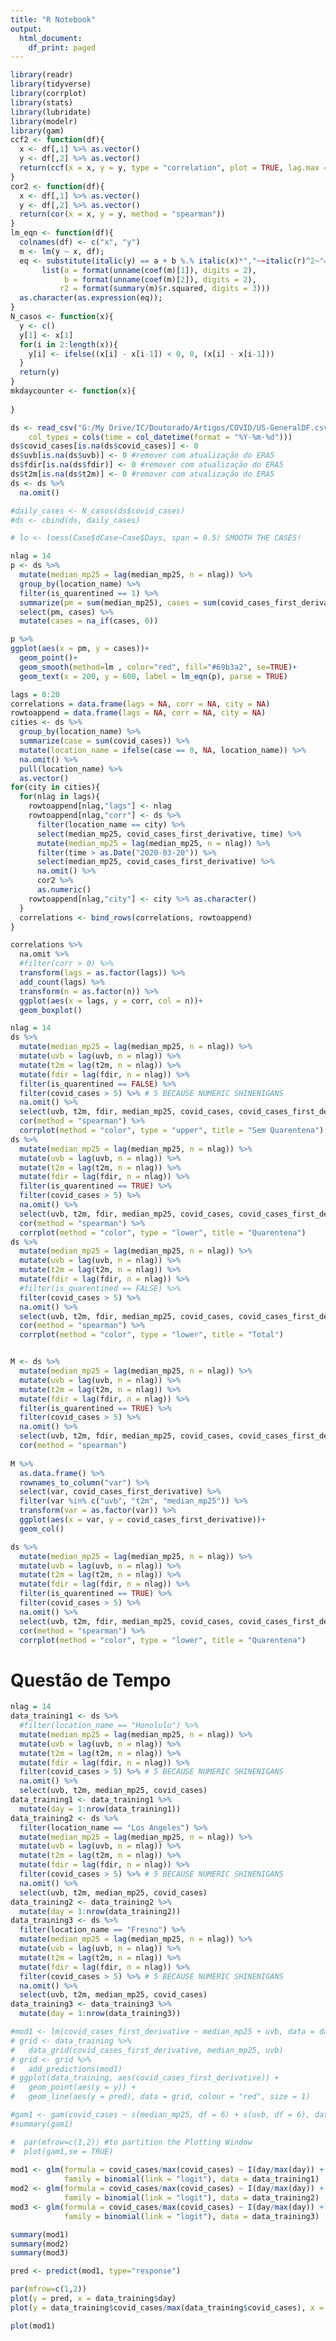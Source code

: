 ---
title: "R Notebook"
output:
  html_document:
    df_print: paged
---

```{r, warning=FALSE}
library(readr)
library(tidyverse)
library(corrplot)
library(stats)
library(lubridate)
library(modelr)
library(gam)
ccf2 <- function(df){
  x <- df[,1] %>% as.vector()
  y <- df[,2] %>% as.vector()
  return(ccf(x = x, y = y, type = "correlation", plot = TRUE, lag.max = 50))
}
cor2 <- function(df){
  x <- df[,1] %>% as.vector()
  y <- df[,2] %>% as.vector()
  return(cor(x = x, y = y, method = "spearman"))
}
lm_eqn <- function(df){
  colnames(df) <- c("x", "y")
  m <- lm(y ~ x, df);
  eq <- substitute(italic(y) == a + b %.% italic(x)*","~~italic(r)^2~"="~r2, 
       list(a = format(unname(coef(m)[1]), digits = 2),
            b = format(unname(coef(m)[2]), digits = 2),
           r2 = format(summary(m)$r.squared, digits = 3)))
  as.character(as.expression(eq));
}
N_casos <- function(x){
  y <- c()
  y[1] <- x[1]
  for(i in 2:length(x)){
    y[i] <- ifelse((x[i] - x[i-1]) < 0, 0, (x[i] - x[i-1]))
  }
  return(y)
}
mkdaycounter <- function(x){
  
}
```

```{r}
ds <- read_csv("G:/My Drive/IC/Doutorado/Artigos/COVID/US-GeneralDF.csv", 
    col_types = cols(time = col_datetime(format = "%Y-%m-%d")))
ds$covid_cases[is.na(ds$covid_cases)] <- 0
ds$uvb[is.na(ds$uvb)] <- 0 #remover com atualização do ERA5
ds$fdir[is.na(ds$fdir)] <- 0 #remover com atualização do ERA5
ds$t2m[is.na(ds$t2m)] <- 0 #remover com atualização do ERA5
ds <- ds %>%
  na.omit()

#daily_cases <- N_casos(ds$covid_cases)
#ds <- cbind(ds, daily_cases)

# lo <- loess(Case$dCase~Case$Days, span = 0.5) SMOOTH THE CASES!
```

```{r}
nlag = 14
p <- ds %>%
  mutate(median_mp25 = lag(median_mp25, n = nlag)) %>%
  group_by(location_name) %>%
  filter(is_quarentined == 1) %>%
  summarize(pm = sum(median_mp25), cases = sum(covid_cases_first_derivative)) %>%
  select(pm, cases) %>%
  mutate(cases = na_if(cases, 0))

p %>%
ggplot(aes(x = pm, y = cases))+
  geom_point()+
  geom_smooth(method=lm , color="red", fill="#69b3a2", se=TRUE)+
  geom_text(x = 200, y = 600, label = lm_eqn(p), parse = TRUE)
```

```{r}
lags = 0:20
correlations = data.frame(lags = NA, corr = NA, city = NA)
rowtoappend = data.frame(lags = NA, corr = NA, city = NA)
cities <- ds %>%
  group_by(location_name) %>%
  summarize(case = sum(covid_cases)) %>%
  mutate(location_name = ifelse(case == 0, NA, location_name)) %>%
  na.omit() %>%
  pull(location_name) %>%
  as.vector()
for(city in cities){
  for(nlag in lags){
    rowtoappend[nlag,"lags"] <- nlag
    rowtoappend[nlag,"corr"] <- ds %>%
      filter(location_name == city) %>%
      select(median_mp25, covid_cases_first_derivative, time) %>%
      mutate(median_mp25 = lag(median_mp25, n = nlag)) %>%
      filter(time > as.Date("2020-03-20")) %>%
      select(median_mp25, covid_cases_first_derivative) %>%
      na.omit() %>%
      cor2 %>%
      as.numeric()
    rowtoappend[nlag,"city"] <- city %>% as.character()
  }
  correlations <- bind_rows(correlations, rowtoappend)
}

correlations %>% 
  na.omit %>%
  #filter(corr > 0) %>%
  transform(lags = as.factor(lags)) %>%
  add_count(lags) %>%
  transform(n = as.factor(n)) %>%
  ggplot(aes(x = lags, y = corr, col = n))+
  geom_boxplot()
```


```{r}
nlag = 14
ds %>%
  mutate(median_mp25 = lag(median_mp25, n = nlag)) %>%
  mutate(uvb = lag(uvb, n = nlag)) %>%
  mutate(t2m = lag(t2m, n = nlag)) %>%
  mutate(fdir = lag(fdir, n = nlag)) %>%
  filter(is_quarentined == FALSE) %>%
  filter(covid_cases > 5) %>% # 5 BECAUSE NUMERIC SHINENIGANS
  na.omit() %>%
  select(uvb, t2m, fdir, median_mp25, covid_cases, covid_cases_first_derivative) %>%
  cor(method = "spearman") %>%
  corrplot(method = "color", type = "upper", title = "Sem Quarentena")
ds %>%
  mutate(median_mp25 = lag(median_mp25, n = nlag)) %>%
  mutate(uvb = lag(uvb, n = nlag)) %>%
  mutate(t2m = lag(t2m, n = nlag)) %>%
  mutate(fdir = lag(fdir, n = nlag)) %>%
  filter(is_quarentined == TRUE) %>%
  filter(covid_cases > 5) %>%
  na.omit() %>%
  select(uvb, t2m, fdir, median_mp25, covid_cases, covid_cases_first_derivative) %>%
  cor(method = "spearman") %>%
  corrplot(method = "color", type = "lower", title = "Quarentena")
ds %>%
  mutate(median_mp25 = lag(median_mp25, n = nlag)) %>%
  mutate(uvb = lag(uvb, n = nlag)) %>%
  mutate(t2m = lag(t2m, n = nlag)) %>%
  mutate(fdir = lag(fdir, n = nlag)) %>%
  #filter(is_quarentined == FALSE) %>%
  filter(covid_cases > 5) %>%
  na.omit() %>%
  select(uvb, t2m, fdir, median_mp25, covid_cases, covid_cases_first_derivative) %>%
  cor(method = "spearman") %>%
  corrplot(method = "color", type = "lower", title = "Total")


M <- ds %>%
  mutate(median_mp25 = lag(median_mp25, n = nlag)) %>%
  mutate(uvb = lag(uvb, n = nlag)) %>%
  mutate(t2m = lag(t2m, n = nlag)) %>%
  mutate(fdir = lag(fdir, n = nlag)) %>%
  filter(is_quarentined == TRUE) %>%
  filter(covid_cases > 5) %>%
  na.omit() %>%
  select(uvb, t2m, fdir, median_mp25, covid_cases, covid_cases_first_derivative) %>%
  cor(method = "spearman")
  
M %>% 
  as.data.frame() %>%
  rownames_to_column("var") %>%
  select(var, covid_cases_first_derivative) %>%
  filter(var %in% c("uvb", "t2m", "median_mp25")) %>%
  transform(var = as.factor(var)) %>%
  ggplot(aes(x = var, y = covid_cases_first_derivative))+
  geom_col()

ds %>%
  mutate(median_mp25 = lag(median_mp25, n = nlag)) %>%
  mutate(uvb = lag(uvb, n = nlag)) %>%
  mutate(t2m = lag(t2m, n = nlag)) %>%
  mutate(fdir = lag(fdir, n = nlag)) %>%
  filter(is_quarentined == TRUE) %>%
  filter(covid_cases > 5) %>%
  na.omit() %>%
  select(uvb, t2m, fdir, median_mp25, covid_cases, covid_cases_first_derivative, covid_cases_second_derivative) %>%
  cor(method = "spearman") %>%
  corrplot(method = "color", type = "lower", title = "Quarentena")
```
# Questão de Tempo
```{r}
nlag = 14
data_training1 <- ds %>%
  #filter(location_name == "Honolulu") %>%
  mutate(median_mp25 = lag(median_mp25, n = nlag)) %>%
  mutate(uvb = lag(uvb, n = nlag)) %>%
  mutate(t2m = lag(t2m, n = nlag)) %>%
  mutate(fdir = lag(fdir, n = nlag)) %>%
  filter(covid_cases > 5) %>% # 5 BECAUSE NUMERIC SHINENIGANS
  na.omit() %>%
  select(uvb, t2m, median_mp25, covid_cases)
data_training1 <- data_training1 %>%
  mutate(day = 1:nrow(data_training1))
data_training2 <- ds %>%
  filter(location_name == "Los Angeles") %>%
  mutate(median_mp25 = lag(median_mp25, n = nlag)) %>%
  mutate(uvb = lag(uvb, n = nlag)) %>%
  mutate(t2m = lag(t2m, n = nlag)) %>%
  mutate(fdir = lag(fdir, n = nlag)) %>%
  filter(covid_cases > 5) %>% # 5 BECAUSE NUMERIC SHINENIGANS
  na.omit() %>%
  select(uvb, t2m, median_mp25, covid_cases)
data_training2 <- data_training2 %>%
  mutate(day = 1:nrow(data_training2))
data_training3 <- ds %>%
  filter(location_name == "Fresno") %>%
  mutate(median_mp25 = lag(median_mp25, n = nlag)) %>%
  mutate(uvb = lag(uvb, n = nlag)) %>%
  mutate(t2m = lag(t2m, n = nlag)) %>%
  mutate(fdir = lag(fdir, n = nlag)) %>%
  filter(covid_cases > 5) %>% # 5 BECAUSE NUMERIC SHINENIGANS
  na.omit() %>%
  select(uvb, t2m, median_mp25, covid_cases)
data_training3 <- data_training3 %>%
  mutate(day = 1:nrow(data_training3))

#mod1 <- lm(covid_cases_first_derivative ~ median_mp25 + uvb, data = data_training)
# grid <- data_training %>% 
#   data_grid(covid_cases_first_derivative, median_mp25, uvb) 
# grid <- grid %>% 
#   add_predictions(mod1) 
# ggplot(data_training, aes(covid_cases_first_derivative)) +
#   geom_point(aes(y = y)) +
#   geom_line(aes(y = pred), data = grid, colour = "red", size = 1)

#gam1 <- gam(covid_cases ~ s(median_mp25, df = 6) + s(uvb, df = 6), data = data_training)
#summary(gam1)

#  par(mfrow=c(1,2)) #to partition the Plotting Window
#  plot(gam1,se = TRUE)
  
mod1 <- glm(formula = covid_cases/max(covid_cases) ~ I(day/max(day)) + I(median_mp25/max(median_mp25)),
            family = binomial(link = "logit"), data = data_training1)
mod2 <- glm(formula = covid_cases/max(covid_cases) ~ I(day/max(day)) + I(median_mp25/max(median_mp25)),
            family = binomial(link = "logit"), data = data_training2)
mod3 <- glm(formula = covid_cases/max(covid_cases) ~ I(day/max(day)) + I(median_mp25/max(median_mp25)),
            family = binomial(link = "logit"), data = data_training3)

summary(mod1)
summary(mod2)
summary(mod3)

pred <- predict(mod1, type="response")

par(mfrow=c(1,2))
plot(y = pred, x = data_training$day)
plot(y = data_training$covid_cases/max(data_training$covid_cases), x = data_training$day)

plot(mod1)
```

